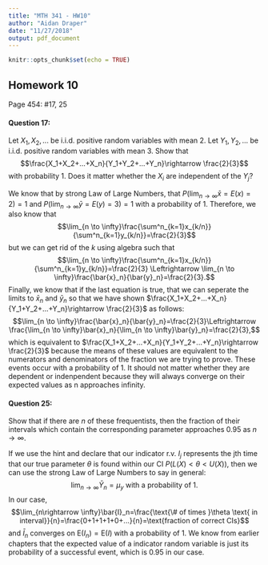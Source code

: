 ```yaml
---
title: "MTH 341 - HW10"
author: "Aidan Draper"
date: "11/27/2018"
output: pdf_document
---
```


```r
knitr::opts_chunk$set(echo = TRUE)
```

## Homework 10
Page 454: #17, 25

#### Question 17:
Let $X_1, X_2,...$ be i.i.d. positive random variables with mean 2. Let $Y_1, Y_2,...$ be i.i.d. positive random variables with mean 3. Show that $$\frac{X_1+X_2+...+X_n}{Y_1+Y_2+...+Y_n}\rightarrow \frac{2}{3}$$with probability 1. Does it matter whether the $X_i$ are independent of the $Y_j$?

We know that by strong Law of Large Numbers, that $P(\lim_{n \to \infty}\bar{x}=E(x)=2)=1$ and $P(\lim_{n \to \infty}\bar{y}=E(y)=3)=1$ with a probability of 1. Therefore, we also know that $$\lim_{n \to \infty}\frac{\sum^n_{k=1}x_{k/n}}{\sum^n_{k=1}y_{k/n}}=\frac{2}{3}$$but we can get rid of the $k$ using algebra such that $$\lim_{n \to \infty}\frac{\sum^n_{k=1}x_{k/n}}{\sum^n_{k=1}y_{k/n}}=\frac{2}{3} \Leftrightarrow \lim_{n \to \infty}\frac{\bar{x}_n}{\bar{y}_n}=\frac{2}{3}.$$Finally, we know that if the last equation is true, that we can seperate the limits to $\bar{x}_n$ and $\bar{y}_n$ so that we have shown $\frac{X_1+X_2+...+X_n}{Y_1+Y_2+...+Y_n}\rightarrow \frac{2}{3}$ as follows:$$\lim_{n \to \infty}\frac{\bar{x}_n}{\bar{y}_n}=\frac{2}{3}\Leftrightarrow \frac{\lim_{n \to \infty}\bar{x}_n}{\lim_{n \to \infty}\bar{y}_n}=\frac{2}{3},$$ which is equivalent to $\frac{X_1+X_2+...+X_n}{Y_1+Y_2+...+Y_n}\rightarrow \frac{2}{3}$ because the means of these values are equivalent to the numerators and denominators of the fraction we are trying to prove. These events occur with a probability of 1. It should not matter whether they are dependent or indenpendent because they will always converge on their expected values as n approaches infinity.

#### Question 25:
Show that if there are $n$ of these frequentists, then the fraction of their intervals which contain the corresponding parameter approaches 0.95 as $n\rightarrow \infty$.

If we use the hint and declare that our indicator r.v. $I_j$ represents the jth time that our true parameter $\theta$ is found within our CI $P(L(X)<\theta < U(X))$, then we can use the strong Law of Large Numbers to say in general:
$$\lim_{n\rightarrow \infty}\bar{Y}_n=\mu_y \text{ with a probability of 1.}$$In our case, $$\lim_{n\rightarrow \infty}\bar{I}_n=\frac{\text{\# of times }\theta \text{ in interval}}{n}=\frac{0+1+1+1+0+...}{n}=\text{fraction of correct CIs}$$and $\bar{I}_n$ converges on $\text{E}(I_n)=\text{E}(I)$ with a probability of 1. We know from earlier chapters that the expected value of a indicator random variable is just its probability of a successful event, which is 0.95 in our case.

